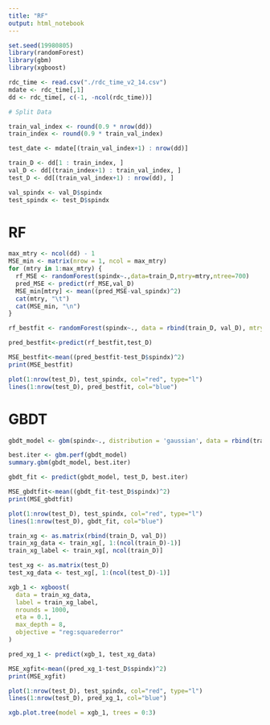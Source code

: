 ```yaml
---
title: "RF"
output: html_notebook
---
```


```r
set.seed(19980805)
library(randomForest)
library(gbm)
library(xgboost)

rdc_time <- read.csv("./rdc_time_v2_14.csv")
mdate <- rdc_time[,1]
dd <- rdc_time[, c(-1, -ncol(rdc_time))]

# Split Data

train_val_index <- round(0.9 * nrow(dd))
train_index <- round(0.9 * train_val_index)

test_date <- mdate[(train_val_index+1) : nrow(dd)]

train_D <- dd[1 : train_index, ]
val_D <- dd[(train_index+1) : train_val_index, ]
test_D <- dd[(train_val_index+1) : nrow(dd), ]

val_spindx <- val_D$spindx
test_spindx <- test_D$spindx
```

# RF

```r
max_mtry <- ncol(dd) - 1
MSE_min <- matrix(nrow = 1, ncol = max_mtry)
for (mtry in 1:max_mtry) {
  rf_MSE <- randomForest(spindx~.,data=train_D,mtry=mtry,ntree=700)
  pred_MSE <- predict(rf_MSE,val_D)
  MSE_min[mtry] <- mean((pred_MSE-val_spindx)^2)
  cat(mtry, "\t")
  cat(MSE_min, "\n")
}
```

```r
rf_bestfit <- randomForest(spindx~., data = rbind(train_D, val_D), mtry=which.min(MSE_min), ntree=400)

pred_bestfit<-predict(rf_bestfit,test_D)

MSE_bestfit<-mean((pred_bestfit-test_D$spindx)^2)
print(MSE_bestfit)

plot(1:nrow(test_D), test_spindx, col="red", type="l")
lines(1:nrow(test_D), pred_bestfit, col="blue")
```

# GBDT

```r
gbdt_model <- gbm(spindx~., distribution = 'gaussian', data = rbind(train_D, val_D), n.trees = 5000, shrinkage = 0.01)

best.iter <- gbm.perf(gbdt_model)
summary.gbm(gbdt_model, best.iter)
```

```r
gbdt_fit <- predict(gbdt_model, test_D, best.iter)

MSE_gbdtfit<-mean((gbdt_fit-test_D$spindx)^2)
print(MSE_gbdtfit)

plot(1:nrow(test_D), test_spindx, col="red", type="l")
lines(1:nrow(test_D), gbdt_fit, col="blue")
```

```r
train_xg <- as.matrix(rbind(train_D, val_D))
train_xg_data <- train_xg[, 1:(ncol(train_D)-1)]
train_xg_label <- train_xg[, ncol(train_D)]

test_xg <- as.matrix(test_D)
test_xg_data <- test_xg[, 1:(ncol(test_D)-1)]

xgb_1 <- xgboost(
  data = train_xg_data,
  label = train_xg_label,
  nrounds = 1000,
  eta = 0.1,
  max_depth = 8,
  objective = "reg:squarederror"
)

pred_xg_1 <- predict(xgb_1, test_xg_data)

MSE_xgfit<-mean((pred_xg_1-test_D$spindx)^2)
print(MSE_xgfit)

plot(1:nrow(test_D), test_spindx, col="red", type="l")
lines(1:nrow(test_D), pred_xg_1, col="blue")
```
```r
xgb.plot.tree(model = xgb_1, trees = 0:3)
```

